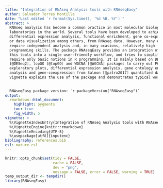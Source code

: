 ```yaml
---
title: "Integration of RNAseq Analysis tools with RNAseqEasy"
author: Salvador Torres Montilla
date: "Last edited `r format(Sys.time(), '%d %B, %Y')`"
abstract: >
  RNAseq analysis has become a common practice in most molecular biology
  laboratories in the world. Several tools have been developed to achieve 
  differential expression analysis, functional enrichment, gene co-expression 
  or data visualization among others, from RNAseq data. However, many of them
  require independent analysis and, in many ocasions, relatively high
  programming skills. The package RNAseqEasy provides an integration of some of
  this tools into a single user-friendly workflow, and tries to simplify it to 
  require only basic notions in R programming. It is mainly based on DESeq2 
  [@DESeq2], topGO [@topGO] and WGCNA [@WGCNA] packages to carry out PCA
  exploratory plots, differential expression analysis, gene ontology enrichment 
  analysis and gene-coexpression from Salmon [@patro2017] quantified data. This 
  vignette explains the use of the package and demonstrates typical workflows.
  
  
  RNAseqEasy package version: `r packageVersion("RNAseqEasy")`
output: 
  rmarkdown::html_document:
    highlight: pygments
    toc: true
    fig_width: 5
vignette: >
  %\VignetteIndexEntry{Integration of RNAseq Analysis tools with RNAseqEasy}
  %\VignetteEngine{knitr::rmarkdown}
  %\VignetteEncoding{UTF-8}
  %\usepackage[utf8]{inputenc}
bibliography: references.bib
csl: nature.csl
---
```


```r
knitr::opts_chunk$set(tidy = FALSE,
                      cache = FALSE,
                      dev = "png",
                      message = FALSE, error = FALSE, warning = TRUE)
temp_output_dir <- tempdir()
library(RNAseqEasy)
```

